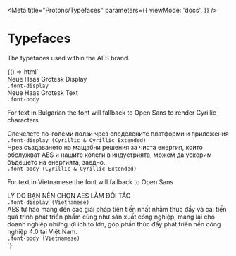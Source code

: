 
<Meta
  title="Protons/Typefaces"
  parameters={{
    viewMode: 'docs',
  }}
/>

# Typefaces

The typefaces used within the AES brand.

<Story name="Typefaces">
  {() => html`
    <div class="mb-10">
      <div class="text-4xl font-display">Neue Haas Grotesk Display</div>
      <code>.font-display</code>
    </div>
    <div class="mb-10">
      <div class="text-xl font-body">Neue Haas Grotesk Text</div>
      <code>.font-body</code>
    </div>
    <div class="mb-10">
      <p>
        For text in Bulgarian the font will fallback to Open Sans to render
        Cyrillic characters
      </p>
      <div class="text-4xl font-display">
        Спечелете по-големи ползи чрез споделените платформи и приложения
      </div>
      <code>.font-display (Cyrillic & Cyrillic Extended)</code>
    </div>
    <div class="mb-10">
      <div class="text-xl font-body">
        Чрез създаването на мащабни решения за чиста енергия, които обслужват
        AES и нашите колеги в индустрията, можем да ускорим бъдещето на
        енергията, заедно.
      </div>
      <code>.font-body (Cyrillic & Cyrillic Extended)</code>
    </div>
    <div class="mb-10">
      <p>For text in Vietnamese the font will fallback to Open Sans</p>
      <div class="text-4xl font-display">
        LÝ DO BẠN NÊN CHỌN AES LÀM ĐỐI TÁC
      </div>
      <code>.font-display (Vietnamese)</code>
    </div>
    <div>
      <div class="text-xl font-body">
        AES tự hào mang đến các giải pháp tiên tiến nhất nhằm thúc đẩy và cải
        tiến quá trình phát triển phẩm cũng như sản xuất công nghiệp, mang lại
        cho doanh nghiệp những lợi ích to lớn, góp phần thúc đẩy phát triển nền
        công nghiệp 4.0 tại Việt Nam.
      </div>
      <code>.font-body (Vietnamese)</code>
    </div>
  `}
</Story>

